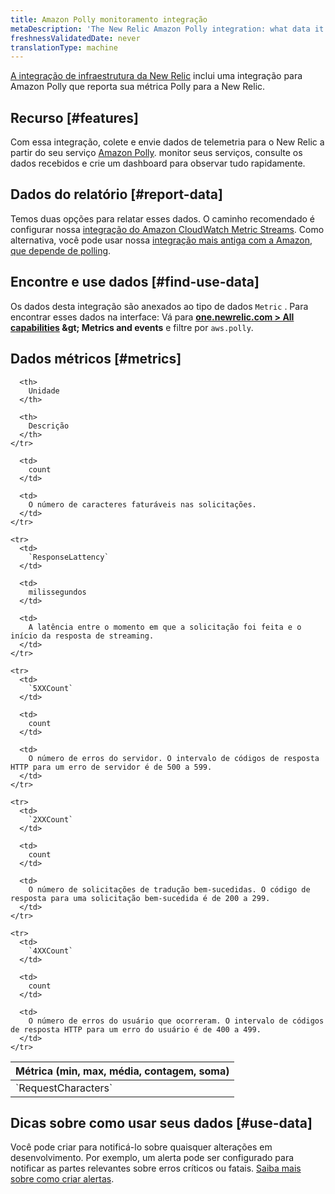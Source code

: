 ```yaml
---
title: Amazon Polly monitoramento integração
metaDescription: 'The New Relic Amazon Polly integration: what data it reports, and how to enable it.'
freshnessValidatedDate: never
translationType: machine
---
```


[A integração de infraestrutura da New Relic](/docs/infrastructure/introduction-infra-monitoring) inclui uma integração para <DNT>Amazon Polly</DNT> que reporta sua métrica Polly para a New Relic.

## Recurso [#features]

Com essa integração, colete e envie dados de telemetria para o New Relic a partir do seu serviço [<DNT>Amazon Polly</DNT>](https://docs.aws.amazon.com/polly). monitor seus serviços, consulte os dados recebidos e crie um dashboard para observar tudo rapidamente.

## Dados do relatório [#report-data]

Temos duas opções para relatar esses dados. O caminho recomendado é configurar nossa [integração do Amazon CloudWatch Metric Streams](/docs/infrastructure/amazon-integrations/connect/aws-metric-stream). Como alternativa, você pode usar nossa [integração mais antiga com a Amazon, que depende de polling](/docs/infrastructure/infrastructure-integrations/cloud-integrations/configure-polling-frequency-data-collection-cloud-integrations).

## Encontre e use dados [#find-use-data]

Os dados desta integração são anexados ao tipo de dados `Metric` . Para encontrar esses dados na interface: Vá para <DNT>**[one.newrelic.com &gt; All capabilities](https://one.newrelic.com/all-capabilities) &amp;gt; Metrics and events**</DNT> e filtre por `aws.polly`.

## Dados métricos [#metrics]

<table>
  <thead>
    <tr>
      <th style={{ width: "200px" }}>
        Métrica (min, max, média, contagem, soma)
      </th>

      <th>
        Unidade
      </th>

      <th>
        Descrição
      </th>
    </tr>
  </thead>

  <tbody>
    <tr>
      <td>
        `RequestCharacters`
      </td>

      <td>
        count
      </td>

      <td>
        O número de caracteres faturáveis nas solicitações.
      </td>
    </tr>

    <tr>
      <td>
        `ResponseLattency`
      </td>

      <td>
        milissegundos
      </td>

      <td>
        A latência entre o momento em que a solicitação foi feita e o início da resposta de streaming.
      </td>
    </tr>

    <tr>
      <td>
        `5XXCount`
      </td>

      <td>
        count
      </td>

      <td>
        O número de erros do servidor. O intervalo de códigos de resposta HTTP para um erro de servidor é de 500 a 599.
      </td>
    </tr>

    <tr>
      <td>
        `2XXCount`
      </td>

      <td>
        count
      </td>

      <td>
        O número de solicitações de tradução bem-sucedidas. O código de resposta para uma solicitação bem-sucedida é de 200 a 299.
      </td>
    </tr>

    <tr>
      <td>
        `4XXCount`
      </td>

      <td>
        count
      </td>

      <td>
        O número de erros do usuário que ocorreram. O intervalo de códigos de resposta HTTP para um erro do usuário é de 400 a 499.
      </td>
    </tr>
  </tbody>
</table>

## Dicas sobre como usar seus dados [#use-data]

Você pode criar <InlinePopover type="alerts" />para notificá-lo sobre quaisquer alterações em desenvolvimento. Por exemplo, um alerta pode ser configurado para notificar as partes relevantes sobre erros críticos ou fatais. [Saiba mais sobre como criar alertas](/docs/alerts-applied-intelligence/new-relic-alerts/learn-alerts/introduction-alerts).